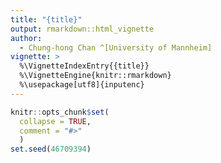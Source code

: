 ```yaml
---
title: "{title}"
output: rmarkdown::html_vignette
author:
  - Chung-hong Chan ^[University of Mannheim]
vignette: >
  %\VignetteIndexEntry{{title}}
  %\VignetteEngine{knitr::rmarkdown}
  %\usepackage[utf8]{inputenc}
---
```


```r
knitr::opts_chunk$set(
  collapse = TRUE,
  comment = "#>"
  )
set.seed(46709394)
```


